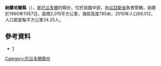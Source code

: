 '''納蘭哈爾縣'''（{{lang-es|Cantón Naranjal}}），是[[厄瓜多爾|厄瓜多爾]]的縣份，位於該國中部，由[[瓜亞斯省|瓜亞斯省]]負責管轄，始建於1960年11月7日，面積2,015平方公里，海拔高度785米，2010年人口69,012，人口密度每平方公里34.25人。

==參考資料==
*[http://www.ecuadorencifras.gob.ec/resultados/] {{Wayback|url=http://www.ecuadorencifras.gob.ec/resultados/ |date=20170724030253 }}

{{coord|2|40|S|79|37|W|display=title}}

{{厄瓜多爾縣份}}

[[Category:厄瓜多爾縣份|Category:厄瓜多爾縣份]]


{{Ecuador-geo-stub}}